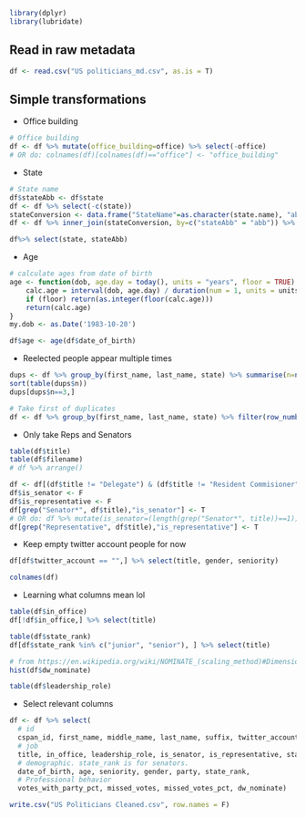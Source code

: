 ```r
library(dplyr)
library(lubridate)
```

## Read in raw metadata
```r
df <- read.csv("US politicians_md.csv", as.is = T)
```

## Simple transformations
* Office building
```r
# Office building
df <- df %>% mutate(office_building=office) %>% select(-office)
# OR do: colnames(df)[colnames(df)=="office"] <- "office_building"
```

* State
```r
# State name
df$stateAbb <- df$state
df <- df %>% select(-c(state))
stateConversion <- data.frame("StateName"=as.character(state.name), "abb"=as.character(state.abb), stringsAsFactors = F)
df <- df %>% inner_join(stateConversion, by=c("stateAbb" = "abb")) %>% mutate(state=StateName) %>% select(-StateName)
```

```r
df%>% select(state, stateAbb)
```

* Age
```r
# calculate ages from date of birth
age <- function(dob, age.day = today(), units = "years", floor = TRUE) {
    calc.age = interval(dob, age.day) / duration(num = 1, units = units)
    if (floor) return(as.integer(floor(calc.age)))
    return(calc.age)
}
my.dob <- as.Date('1983-10-20')

df$age <- age(df$date_of_birth)
```


* Reelected people appear multiple times
```r
dups <- df %>% group_by(first_name, last_name, state) %>% summarise(n=n())
sort(table(dups$n))
dups[dups$n==3,]
```

```r
# Take first of duplicates
df <- df %>% group_by(first_name, last_name, state) %>% filter(row_number()==1)
```

* Only take Reps and Senators
```r
table(df$title)
table(df$filename)
# df %>% arrange()
```

```r
df <- df[(df$title != "Delegate") & (df$title != "Resident Commisioner"),]
df$is_senator <- F
df$is_representative <- F
df[grep("Senator*", df$title),"is_senator"] <- T
# OR do: df %>% mutate(is_senator=(length(grep("Senator*", title))==1)) %>% select(title, is_senator)
df[grep("Representative", df$title),"is_representative"] <- T
```

* Keep empty twitter account people for now
```r
df[df$twitter_account == "",] %>% select(title, gender, seniority)
```

```r
colnames(df)
```

* Learning what columns mean lol
```r
table(df$in_office)
df[!df$in_office,] %>% select(title)
```

```r
table(df$state_rank)
df[df$state_rank %in% c("junior", "senior"), ] %>% select(title)
```

```r
# from https://en.wikipedia.org/wiki/NOMINATE_(scaling_method)#Dimensions, 1 is conservative and -1 is liberal.
hist(df$dw_nominate)
```

```r
table(df$leadership_role)
```

* Select relevant columns
```r
df <- df %>% select(
  # id
  cspan_id, first_name, middle_name, last_name, suffix, twitter_account,
  # job
  title, in_office, leadership_role, is_senator, is_representative, state, stateAbb, district, next_election,
  # demographic. state_rank is for senators.
  date_of_birth, age, seniority, gender, party, state_rank,
  # Professional behavior
  votes_with_party_pct, missed_votes, missed_votes_pct, dw_nominate)
```


```r
write.csv("US Politicians Cleaned.csv", row.names = F)
```


